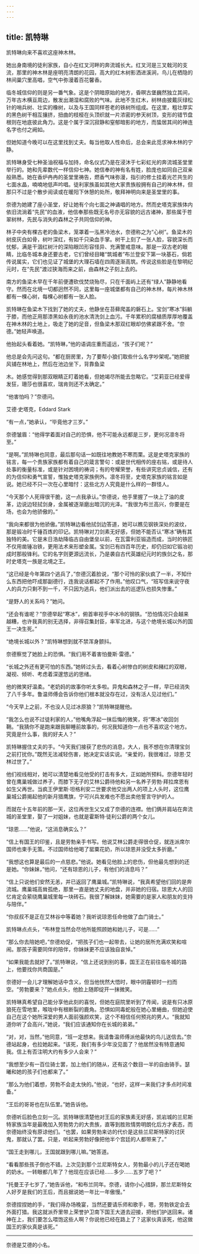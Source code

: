 ```yaml
---
---
---
```

title: 凯特琳
---




凯特琳向来不喜欢这座神木林。

她出身南境的徒利家族，自小在红叉河畔的奔流城长大。红叉河是三叉戟河的支流，那里的神木林是座明亮清朗的花园，高大的红木树影洒进溪涧，鸟儿在栖隐的林间巢穴里高唱，空气中弥漫着百花馨香。

临冬城信仰的则是另一番气象。这是个阴暗原始的地方，昏暝古堡巍然独立其间，万年古木横亘周边，散发出潮湿和腐败的气味。此地不生红木，树林由披戴灰绿松针的哨兵树、壮实的橡树，以及与王国同样苍老的铁树所组成。在这里，粗壮厚实的黑色树干相互攘挤，扭曲的枝桠在头顶织就一片浓密的参天树顶，变形的错节盘根则在地底彼此角力。这是个属于深沉寂静和窒郁暗影的地方，而蛰居其间的神连名字也付之阙如。

但她知道今晚可以在这里找到丈夫。每当他取人性命后，总会来此觅求神木林的宁静。

凯特琳身受七种圣油祝福与加持，命名仪式乃是在浸沐于七彩虹光的奔流城圣堂里举行的。她和先辈数代一样信仰七神。她信奉的神有名有姓，脸庞也如同自己双亲般熟悉。她在香炉冉冉的圣堂里祷告，燃香气味弥漫，指引的修士挂着光芒共生的七面水晶，喃喃地低声吟唱。徒利家族虽如其他大家贵族般拥有自己的神木林，但那只不过是个散步阅读或在暖阳下休憩的处所，敬拜神明向来是圣堂里的事。

奈德为她建了座小圣堂，好让她有个向七面之神诵唱的地方。然而史塔克家族体内依旧流淌着“先民”的血液，他信奉那些既无名号亦无容貌的远古诸神，那些属于苍翠树林，先民与消失的森林之子共同信仰的神。

林子中央有棵古老的鱼梁木，笼罩着一泓黑冷池水，奈德称之为“心树”。鱼梁木的树皮灰白如骨，树叶深红，有如千只染血手掌。树干上刻了一张人脸，容貌深长而忧郁，满是干涸红树汁的深陷眼凹形容怪异、充满警戒意味。那是一双古老的眼睛，比临冬城本身还要古老，它们曾经目睹“筑城者”布兰登安下第一块基石，倘若传说属实，它们也见证了城堡的大理石墙在四周逐渐高筑。传说这些脸是在黎明纪元时，在“先民”渡过狭海而来之前，由森林之子刻上去的。

南方的鱼梁木早在千年前便遭砍伐焚烧殆尽，只在千面屿上还有“绿人”静静地看守。然而在北境一切都迥然不同，这里每一座城堡都有自己的神木林，每片神木林都有一棵心树，每棵心树都有一张人脸。

凯特琳在鱼梁木下找到了她的丈夫，他静坐在苔藓爬盖的磐石上。宝剑“寒冰”斜躺于膝，而他正用那漆黑如永夜的池水清洗剑上血污。千年累积的腐植质厚厚地覆盖在神木林的土地上，吸走了她的足音，但鱼梁木那双红眼却仿佛紧跟不舍。“奈德。”她轻声唤道。

他抬起头看着她。“凯特琳，”他的语调庄重而遥远，“孩子们呢？”

他总是会先问这句。“都在厨房里，为了要帮小狼们取些什么名字吵架呢。”她把披风铺在林地上，然后在池边坐下，背靠鱼梁

木。她感觉得到那双眼睛正盯着她看，但她竭尽所能去忽略它。“艾莉亚已经爱得发狂，珊莎也很喜欢，瑞肯则还不太确定。”

“他害怕吗？”奈德问。

艾德·史塔克，Eddard Stark



“有一点，”她承认，“毕竟他才三岁。”

奈德皱眉：“他得学着面对自己的恐惧，他不可能永远都是三岁，更何况凛冬将至。”

“是啊。”凯特琳也同意，最后那句话一如既往地教她不寒而栗。这是史塔克家族的铭言，每一个贵族家族都有着自己的箴言警句：或是世代相传的座右铭，或是待人处事的衡量标准，或是针对困境的祷词；有的夸耀荣誉，有些讲究忠贞诚信，还有的为信仰和勇气宣誓，惟独史塔克家族例外。凛冬将至，史塔克家族的铭言如是说。她已经不只一次在心里暗忖：这些北方人究竟是什么样的一群怪人。

“今天那个人死得很干脆，这一点我承认。”奈德说，他手里握了一块上了油的皮革，边说边轻拭剑身，金属被逐渐磨出暗沉的光泽。“我很为布兰高兴，你要是在场，也会为他骄傲的。”

“我向来都很为他骄傲。”凯特琳边看他拭剑边答道，她可以瞧见钢铁深处的波纹，那是锻冶时千锤百炼的印记。凯特琳对刀剑素无好感，但她不能否认“寒冰”确有其独特的美。它是末日浩劫降临古自由堡垒以前，在瓦雷利亚锻造而成，当时的铁匠不仅用凿锤冶铁，更用法术来形塑金属。宝剑已有四百年历史，却仍旧如它锻冶初成时那般锋利。它的名字则更源远流长，乃是袭自古代英雄纪元时的族剑之名，那时史塔克一族是北境之王。

“这已经是今年第四个逃兵了，”奈德沉着脸说，“那个可怜的家伙疯了一半，不知什么东西把他吓成那副德行，连我说话都起不了作用。”他叹口气，“班写信来说守夜人的兵力只剩不到一千，不只因为逃兵，他们派出去的巡逻队也损失惨重。”

“是野人的关系吗？”她问。

“还会有谁呢？”奈德举起“寒冰”，俯首审视手中冰冷的钢铁。“恐怕情况只会越来越糟，也许我真的别无选择，非得召集封臣，率军北进，与这个绝境长城以外的国王一决生死。”

“绝境长城以外？”凯特琳想到就不禁浑身颤抖。

奈德察觉了她脸上的恐惧。“我们用不着害怕曼斯·雷德。”

“长城之外还有更可怕的东西。”她转过头去，看着心树惨白的树皮和赭红的双眼，凝视、倾听、考虑着深邃悠远的思绪。

他的微笑好温柔。“老奶妈的故事你听太多啦。异鬼和森林之子一样，早已经消失了八千多年。鲁温师傅会告诉你他们根本就没存在过，没有活人见过他们。”

“今天早上之前，不也没人见过冰原狼？”凯特琳提醒他。

“我怎么也说不过徒利家的人，”他嘴角浮起一抹后悔的微笑，将“寒冰”收回剑鞘。“我猜你不是跑来跟我聊睡前故事的，何况我知道你一点也不喜欢这个地方。究竟是什么事，我的好夫人？”

凯特琳握住丈夫的手。“今天我们接获了悲伤的消息，大人，我不想在你清理宝剑之前打扰你。”既然无法减轻伤害，她决定实话实说。“亲爱的，我很难过，琼恩·艾林过世了。”

他们视线相对，她可以清楚地看见他受的打击有多大，正如她所预料。奈德年轻时曾在鹰巢城做过养子，而膝下无子的艾林公爵待他和另一名养子劳勃·拜拉席恩有如生父再世。当疯王伊里斯·坦格利安二世要求他交出两人的项上人头时，这位鹰巢城公爵揭起他的新月猎鹰旗，宁可兴兵发难也不愿出卖他誓言守护的人。

而就在十五年前的那一天，这位再世生父又成了奈德的连襟。他们俩并肩站在奔流城的圣堂里，娶了一对姐妹，也就是霍斯特·徒利公爵的两个女儿。

“琼恩……”他说，“这消息确实么？”

“信上有国王的印鉴，且是劳勃亲手书写。他说艾林公爵走得很仓促，就连派席尔国师也束手无策。不过国师给他喝了罂粟花奶，所以琼恩并没受太多折磨。”

“我想这也算是最后的一点慈悲。”他说。她看见他脸上的悲伤，但他最先想到的还是她。“你妹妹，”他问，“还有琼恩的儿子，有他们的消息吗？”

“信上只说他们安然无恙，并已返回了鹰巢城。”凯特琳说，“我真希望他们回的是奔流城。鹰巢城高耸孤绝，那里一直是她丈夫的地盘，并非她的归宿。琼恩大人的回忆肯定会萦绕鹰巢城里每一块砖石。我很了解妹妹，她需要的是家人和朋友的支持与陪伴。”

“你叔叔不是正在艾林谷中等着她？我听说琼恩任命他做了血门骑士。”

凯特琳点点头，“布林登当然会尽他所能照顾她和她儿子，可是……”

“那么你去陪她吧，”奈德劝促，“把孩子们也一起带去，让她的居所充满欢笑和喧闹。那孩子需要同伴的陪伴，你妹妹更不应该独自哀悼。”

“如果我能去就好了。”凯特琳说，“信上还说到别的事，国王正在前往临冬城的路上，他要找你共商国是。”

奈德好一会儿才理解她话中含义，但当他恍然大悟时，眼中阴霾顿时一扫而空。“劳勃要来？”她点点头，他脸上随即绽开一抹微笑。

凯特琳真希望自己能分享他此刻的喜悦，但她在庭院里听到了传闻，说是有只冰原狼死在雪地里，喉咙中有根断裂的鹿角。恐惧如同毒蛇般在她心里蜷曲，但她迫使自己在这个她所深爱的男人面前强颜欢笑，这个不相信任何预兆的男人。“我就知道你听了会高兴，”她说，“我们应该通知你在长城的弟弟。”

“对，对，当然，”他同意，“班一定想来。我请鲁温师傅派他最快的鸟儿送信去。”奈德站起身，也拉她起来。“该死，我们有多少年没见面了？他居然没有特意通知我。信上有否注明大约有多少人会来？”

“我想至少有一百位骑士罢，加上他们的随从，还有这个数目一半的自由骑手。瑟曦和她的孩子们也都来了。”

“那么为他们着想，劳勃不会走太快的。”他说，“也好，这样一来我们才多点时间准备。”

“王后的哥哥也在队伍里。”她告诉他。

奈德听后脸色立刻一沉。凯特琳很清楚他对王后的家族素无好感，凯岩城的兰尼斯特家族当年是最晚加入劳勃势力的大贵族，直等到胜败情势明朗化后方才表态，而奈德始终没有原谅他们。“也罢，如果劳勃来访的代价是这些兰尼斯特家的讨厌鬼，那就认了罢。只是，听起来劳勃好像把他半个宫廷的人都带来了。”

“国王走到哪儿，王国就跟到哪儿嘛。”她答道。

“看看那些孩子倒也不错。上次见到那个兰尼斯特女人，劳勃最小的儿子还在喝她的奶水。一转眼都几年了？他现在应该已经……多少……五岁了吧？”

“托曼王子七岁了，”她告诉他，“和布兰同年。奈德，请你小心措辞，那兰尼斯特女人好歹是我们的王后，而且据说她一年比一年傲慢。”

奈德捏捏她的手，“我们得办场晚宴，当然还要请乐师和歌手，嗯，劳勃铁定会去外面打猎。我这就派乔里带上荣誉护卫南下国王大道去迎接，把他们护送回来。诸神在上，我们要怎么喂饱这些人啊？你说他已经在路上了？这家伙真该死，他这做国王的家伙真是该死。”



* * *





奈德是艾德的小名。